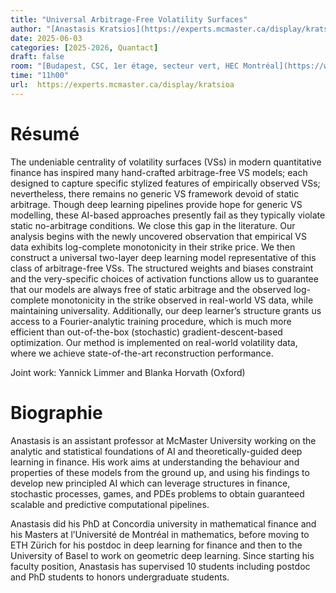 ```yaml
---
title: "Universal Arbitrage-Free Volatility Surfaces"
author: "[Anastasis Kratsios](https://experts.mcmaster.ca/display/kratsioa)"
date: 2025-06-03
categories: [2025-2026, Quantact]
draft: false
room: "[Budapest, CSC, 1er étage, secteur vert, HEC Montréal](https://www.hec.ca/campus/cote_sainte_catherine/1er_etage/salles_cours/budapest.html)"
time: "11h00"
url:  https://experts.mcmaster.ca/display/kratsioa
---
```


# Résumé

The undeniable centrality of volatility surfaces (VSs) in modern quantitative finance has inspired many hand-crafted arbitrage-free VS models; each designed to capture specific stylized features of empirically observed VSs; nevertheless, there remains no generic VS framework devoid of static arbitrage.  Though deep learning pipelines provide hope for generic VS modelling, these AI-based approaches presently fail as they typically violate static no-arbitrage conditions. We close this gap in the literature.   Our analysis begins with the newly uncovered observation that empirical VS data exhibits log-complete monotonicity in their strike price.  We then construct a universal two-layer deep learning model representative of this class of arbitrage-free VSs.  The structured weights and biases constraint and the very-specific choices of activation functions allow us to guarantee that our models are always free of static arbitrage and the observed log-complete monotonicity in the strike observed in real-world VS data, while maintaining universality.   Additionally, our deep learner's structure grants us access to a Fourier-analytic training procedure, which is much more efficient than out-of-the-box (stochastic) gradient-descent-based optimization.   Our method is implemented on real-world volatility data, where we achieve state-of-the-art reconstruction performance. 

Joint work: Yannick Limmer and Blanka Horvath (Oxford)

# Biographie

Anastasis is an assistant professor at McMaster University working on the analytic and statistical foundations of AI and theoretically-guided deep learning in finance. His work aims at understanding the behaviour and properties of these models from the ground up, and using his findings to develop new principled AI which can leverage structures in finance, stochastic processes, games, and PDEs problems to obtain guaranteed scalable and predictive computational pipelines. 

Anastasis did his PhD at Concordia university in mathematical finance and his Masters at l'Université de Montréal in mathematics, before moving to ETH Zürich for his postdoc in deep learning for finance and then to the University of Basel to work on geometric deep learning. Since starting his faculty position, Anastasis has supervised 10 students including postdoc and PhD students to honors undergraduate students.
